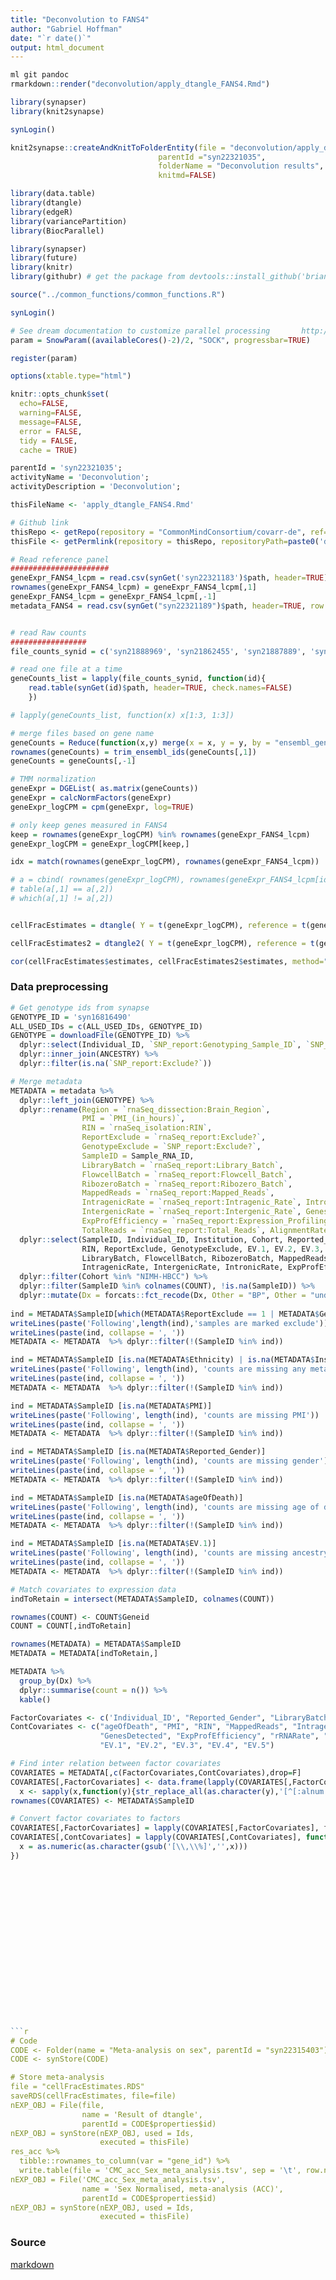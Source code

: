 ```yaml
---
title: "Deconvolution to FANS4"
author: "Gabriel Hoffman"
date: "`r date()`"
output: html_document
---
```


```r
ml git pandoc
rmarkdown::render("deconvolution/apply_dtangle_FANS4.Rmd")

library(synapser)
library(knit2synapse)

synLogin()

knit2synapse::createAndKnitToFolderEntity(file = "deconvolution/apply_dtangle_FANS4.Rmd",
                                 parentId ="syn22321035",
                                 folderName = "Deconvolution results",
                                 knitmd=FALSE)
```

```r
library(data.table)
library(dtangle)
library(edgeR)
library(variancePartition)
library(BiocParallel)

library(synapser)
library(future)
library(knitr)
library(githubr) # get the package from devtools::install_github('brian-bot/githubr')

source("../common_functions/common_functions.R")

synLogin()

# See dream documentation to customize parallel processing       http://bioconductor.org/packages/release/bioc/vignettes/variancePartition/inst/doc/dream.html#parallel-processing
param = SnowParam((availableCores()-2)/2, "SOCK", progressbar=TRUE)

register(param)

options(xtable.type="html")

knitr::opts_chunk$set(
  echo=FALSE,
  warning=FALSE,
  message=FALSE,
  error = FALSE,
  tidy = FALSE,
  cache = TRUE)
```

```r
parentId = 'syn22321035';
activityName = 'Deconvolution';
activityDescription = 'Deconvolution';

thisFileName <- 'apply_dtangle_FANS4.Rmd'

# Github link
thisRepo <- getRepo(repository = "CommonMindConsortium/covarr-de", ref="branch", refName='master')
thisFile <- getPermlink(repository = thisRepo, repositoryPath=paste0('deconvolution/',thisFileName))
```

```r

# Read reference panel
######################
geneExpr_FANS4_lcpm = read.csv(synGet('syn22321183')$path, header=TRUE)
rownames(geneExpr_FANS4_lcpm) = geneExpr_FANS4_lcpm[,1]
geneExpr_FANS4_lcpm = geneExpr_FANS4_lcpm[,-1]
metadata_FANS4 = read.csv(synGet("syn22321189")$path, header=TRUE, row.names=1)


# read Raw counts
#################
file_counts_synid = c('syn21888969', 'syn21862455', 'syn21887889', 'syn21825508')

# read one file at a time
geneCounts_list = lapply(file_counts_synid, function(id){
	read.table(synGet(id)$path, header=TRUE, check.names=FALSE)
	})

# lapply(geneCounts_list, function(x) x[1:3, 1:3])

# merge files based on gene name
geneCounts = Reduce(function(x,y) merge(x = x, y = y, by = "ensembl_gene_id"), geneCounts_list)
rownames(geneCounts) = trim_ensembl_ids(geneCounts[,1])
geneCounts = geneCounts[,-1]

# TMM normalization
geneExpr = DGEList( as.matrix(geneCounts))
geneExpr = calcNormFactors(geneExpr)
geneExpr_logCPM = cpm(geneExpr, log=TRUE)

# only keep genes measured in FANS4
keep = rownames(geneExpr_logCPM) %in% rownames(geneExpr_FANS4_lcpm)
geneExpr_logCPM = geneExpr_logCPM[keep,]

```

```r

idx = match(rownames(geneExpr_logCPM), rownames(geneExpr_FANS4_lcpm))

# a = cbind( rownames(geneExpr_logCPM), rownames(geneExpr_FANS4_lcpm[idx,]) )
# table(a[,1] == a[,2])
# which(a[,1] != a[,2])


cellFracEstimates = dtangle( Y = t(geneExpr_logCPM), reference = t(geneExpr_FANS4_lcpm[idx,]))

cellFracEstimates2 = dtangle2( Y = t(geneExpr_logCPM), reference = t(geneExpr_FANS4_lcpm[idx,]))

cor(cellFracEstimates$estimates, cellFracEstimates2$estimates, method="spearman")
```




### Data preprocessing
```r
# Get genotype ids from synapse
GENOTYPE_ID = 'syn16816490'
ALL_USED_IDs = c(ALL_USED_IDs, GENOTYPE_ID)
GENOTYPE = downloadFile(GENOTYPE_ID) %>% 
  dplyr::select(Individual_ID, `SNP_report:Genotyping_Sample_ID`, `SNP_report:Exclude?`) %>% 
  dplyr::inner_join(ANCESTRY) %>% 
  dplyr::filter(is.na(`SNP_report:Exclude?`))

# Merge metadata
METADATA = metadata %>%
  dplyr::left_join(GENOTYPE) %>% 
  dplyr::rename(Region = `rnaSeq_dissection:Brain_Region`,
                PMI = `PMI_(in_hours)`,
                RIN = `rnaSeq_isolation:RIN`, 
                ReportExclude = `rnaSeq_report:Exclude?`,
                GenotypeExclude = `SNP_report:Exclude?`,
                SampleID = Sample_RNA_ID,
                LibraryBatch = `rnaSeq_report:Library_Batch`,
                FlowcellBatch = `rnaSeq_report:Flowcell_Batch`,
                RibozeroBatch = `rnaSeq_report:Ribozero_Batch`,
                MappedReads = `rnaSeq_report:Mapped_Reads`,
                IntragenicRate = `rnaSeq_report:Intragenic_Rate`, IntronicRate = `rnaSeq_report:Intronic_Rate`, 
                IntergenicRate = `rnaSeq_report:Intergenic_Rate`, GenesDetected = `rnaSeq_report:Genes_Detected`,
                ExpProfEfficiency = `rnaSeq_report:Expression_Profiling_Efficiency`, rRNARate = `rnaSeq_report:rRNA_Rate`,
                TotalReads = `rnaSeq_report:Total_Reads`, AlignmentRate = `rnaSeq_report:Percent_Aligned`, TranscriptsDetected = `rnaSeq_report:Transcripts_Detected`) %>%
  dplyr::select(SampleID, Individual_ID, Institution, Cohort, Reported_Gender,Sex, Ethnicity, ageOfDeath, PMI, Dx, 
                RIN, ReportExclude, GenotypeExclude, EV.1, EV.2, EV.3, EV.4, EV.5,
                LibraryBatch, FlowcellBatch, RibozeroBatch, MappedReads, TotalReads, GenesDetected, AlignmentRate,
                IntragenicRate, IntergenicRate, IntronicRate, ExpProfEfficiency, rRNARate, TranscriptsDetected) %>%
  dplyr::filter(Cohort %in% "NIMH-HBCC") %>% 
  dplyr::filter(SampleID %in% colnames(COUNT), !is.na(SampleID)) %>% 
  dplyr::mutate(Dx = forcats::fct_recode(Dx, Other = "BP", Other = "undetermined", Control = "Control", SCZ = "SCZ"))
  
ind = METADATA$SampleID[which(METADATA$ReportExclude == 1 | METADATA$GenotypeExclude)]
writeLines(paste('Following',length(ind),'samples are marked exclude'))
writeLines(paste(ind, collapse = ', '))
METADATA <- METADATA  %>% dplyr::filter(!(SampleID %in% ind)) 

ind = METADATA$SampleID [is.na(METADATA$Ethnicity) | is.na(METADATA$Institution) | is.na(METADATA$Dx)]
writeLines(paste('Following', length(ind), 'counts are missing any metadata'))
writeLines(paste(ind, collapse = ', '))
METADATA <- METADATA  %>% dplyr::filter(!(SampleID %in% ind)) 

ind = METADATA$SampleID [is.na(METADATA$PMI)]
writeLines(paste('Following', length(ind), 'counts are missing PMI'))
writeLines(paste(ind, collapse = ', '))
METADATA <- METADATA  %>% dplyr::filter(!(SampleID %in% ind)) 

ind = METADATA$SampleID [is.na(METADATA$Reported_Gender)]
writeLines(paste('Following', length(ind), 'counts are missing gender'))
writeLines(paste(ind, collapse = ', '))
METADATA <- METADATA  %>% dplyr::filter(!(SampleID %in% ind)) 

ind = METADATA$SampleID [is.na(METADATA$ageOfDeath)]
writeLines(paste('Following', length(ind), 'counts are missing age of death'))
writeLines(paste(ind, collapse = ', '))
METADATA <- METADATA  %>% dplyr::filter(!(SampleID %in% ind))

ind = METADATA$SampleID [is.na(METADATA$EV.1)]
writeLines(paste('Following', length(ind), 'counts are missing ancestry information'))
writeLines(paste(ind, collapse = ', '))
METADATA <- METADATA  %>% dplyr::filter(!(SampleID %in% ind))
```

```r
# Match covariates to expression data
indToRetain = intersect(METADATA$SampleID, colnames(COUNT))

rownames(COUNT) <- COUNT$Geneid
COUNT = COUNT[,indToRetain]

rownames(METADATA) = METADATA$SampleID
METADATA = METADATA[indToRetain,]

METADATA %>% 
  group_by(Dx) %>% 
  dplyr::summarise(count = n()) %>% 
  kable()

FactorCovariates <- c('Individual_ID', "Reported_Gender", "LibraryBatch", "Dx", "FlowcellBatch", "RibozeroBatch")
ContCovariates <- c("ageOfDeath", "PMI", "RIN", "MappedReads", "IntragenicRate", "IntronicRate", "IntergenicRate",
                    "GenesDetected", "ExpProfEfficiency", "rRNARate", "TotalReads", "AlignmentRate",
                    "EV.1", "EV.2", "EV.3", "EV.4", "EV.5")

# Find inter relation between factor covariates
COVARIATES = METADATA[,c(FactorCovariates,ContCovariates),drop=F]
COVARIATES[,FactorCovariates] <- data.frame(lapply(COVARIATES[,FactorCovariates],function(x){
  x <- sapply(x,function(y){str_replace_all(as.character(y),'[^[:alnum:]]','_')})}))
rownames(COVARIATES) <- METADATA$SampleID

# Convert factor covariates to factors
COVARIATES[,FactorCovariates] = lapply(COVARIATES[,FactorCovariates], factor)
COVARIATES[,ContCovariates] = lapply(COVARIATES[,ContCovariates], function(x){
  x = as.numeric(as.character(gsub('[\\,\\%]','',x)))
})



















```r
# Code
CODE <- Folder(name = "Meta-analysis on sex", parentId = "syn22315403") # Make sure these match the folder name and parent Id in the first chunk.
CODE <- synStore(CODE)

# Store meta-analysis
file = "cellFracEstimates.RDS"
saveRDS(cellFracEstimates, file=file)
nEXP_OBJ = File(file, 
                name = 'Result of dtangle', 
                parentId = CODE$properties$id)
nEXP_OBJ = synStore(nEXP_OBJ, used = Ids, 
                    executed = thisFile)
res_acc %>%
  tibble::rownames_to_column(var = "gene_id") %>% 
  write.table(file = 'CMC_acc_Sex_meta_analysis.tsv', sep = '\t', row.names=F, quote=F)
nEXP_OBJ = File('CMC_acc_Sex_meta_analysis.tsv', 
                name = 'Sex Normalised, meta-analysis (ACC)', 
                parentId = CODE$properties$id)
nEXP_OBJ = synStore(nEXP_OBJ, used = Ids, 
                    executed = thisFile)
```


### Source
[markdown](`r thisFile`)












